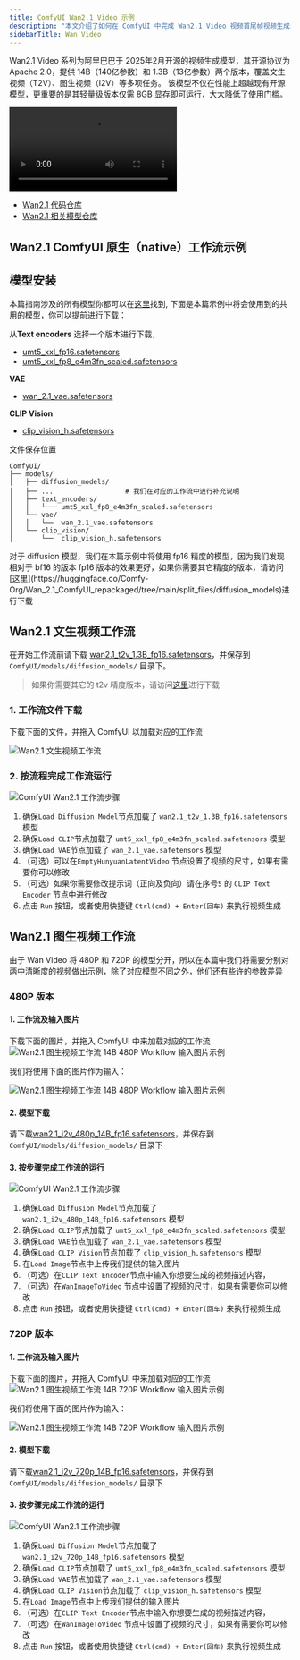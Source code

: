```yaml
---
title: ComfyUI Wan2.1 Video 示例
description: "本文介绍了如何在 ComfyUI 中完成 Wan2.1 Video 视频首尾帧视频生成示例"
sidebarTitle: Wan Video
---
```


Wan2.1 Video 系列为阿里巴巴于 2025年2月开源的视频生成模型，其开源协议为 Apache 2.0，提供 14B（140亿参数）和 1.3B（13亿参数）两个版本，覆盖文生视频（T2V）、图生视频（I2V）等多项任务。
该模型不仅在性能上超越现有开源模型，更重要的是其轻量级版本仅需 8GB 显存即可运行，大大降低了使用门槛。

<video controls>
  <source src="https://github.com/user-attachments/assets/4aca6063-60bf-4953-bfb7-e265053f49ef" type="video/mp4"/>
</video>

- [Wan2.1 代码仓库](https://github.com/Wan-Video/Wan2.1)
- [Wan2.1 相关模型仓库](https://huggingface.co/Wan-AI)

## Wan2.1 ComfyUI 原生（native）工作流示例

## 模型安装

本篇指南涉及的所有模型你都可以在[这里](https://huggingface.co/Comfy-Org/Wan_2.1_ComfyUI_repackaged/tree/main/split_files)找到, 下面是本篇示例中将会使用到的共用的模型，你可以提前进行下载：

从**Text encoders** 选择一个版本进行下载，
- [umt5_xxl_fp16.safetensors](https://huggingface.co/Comfy-Org/Wan_2.1_ComfyUI_repackaged/resolve/main/split_files/text_encoders/umt5_xxl_fp16.safetensors?download=true)
- [umt5_xxl_fp8_e4m3fn_scaled.safetensors](https://huggingface.co/Comfy-Org/Wan_2.1_ComfyUI_repackaged/resolve/main/split_files/text_encoders/umt5_xxl_fp8_e4m3fn_scaled.safetensors?download=true)

**VAE**
- [wan_2.1_vae.safetensors](https://huggingface.co/Comfy-Org/Wan_2.1_ComfyUI_repackaged/resolve/main/split_files/vae/wan_2.1_vae.safetensors?download=true)

**CLIP Vision**
- [clip_vision_h.safetensors](https://huggingface.co/Comfy-Org/Wan_2.1_ComfyUI_repackaged/resolve/main/split_files/clip_vision/clip_vision_h.safetensors?download=true)


文件保存位置
```
ComfyUI/
├── models/
│   ├── diffusion_models/
│   ├── ...                  # 我们在对应的工作流中进行补充说明
│   ├── text_encoders/
│   │   └─── umt5_xxl_fp8_e4m3fn_scaled.safetensors
│   └── vae/
│   │   └──  wan_2.1_vae.safetensors
│   └── clip_vision/
│       └──  clip_vision_h.safetensors   
```

<Note>
对于 diffusion 模型，我们在本篇示例中将使用 fp16 精度的模型，因为我们发现相对于 bf16 的版本 fp16 版本的效果更好，如果你需要其它精度的版本，请访问[这里](https://huggingface.co/Comfy-Org/Wan_2.1_ComfyUI_repackaged/tree/main/split_files/diffusion_models)进行下载
</Note>

## Wan2.1 文生视频工作流

在开始工作流前请下载 [wan2.1_t2v_1.3B_fp16.safetensors](https://huggingface.co/Comfy-Org/Wan_2.1_ComfyUI_repackaged/resolve/main/split_files/diffusion_models/wan2.1_t2v_1.3B_fp16.safetensors?download=true)，并保存到 `ComfyUI/models/diffusion_models/` 目录下。

> 如果你需要其它的 t2v 精度版本，请访问[这里](https://huggingface.co/Comfy-Org/Wan_2.1_ComfyUI_repackaged/tree/main/split_files/diffusion_models)进行下载

### 1. 工作流文件下载

下载下面的文件，并拖入 ComfyUI 以加载对应的工作流

![Wan2.1 文生视频工作流](https://raw.githubusercontent.com/Comfy-Org/example_workflows/refs/heads/main/wan2.1/wan2.1_t2v_1.3b.webp)

### 2. 按流程完成工作流运行

![ComfyUI Wan2.1 工作流步骤](/images/tutorial/video/wan/wan2.1_t2v_1.3b_flow_diagram.jpg)

1. 确保`Load Diffusion Model`节点加载了 `wan2.1_t2v_1.3B_fp16.safetensors` 模型
2. 确保`Load CLIP`节点加载了 `umt5_xxl_fp8_e4m3fn_scaled.safetensors` 模型
3. 确保`Load VAE`节点加载了 `wan_2.1_vae.safetensors` 模型
4. （可选）可以在`EmptyHunyuanLatentVideo` 节点设置了视频的尺寸，如果有需要你可以修改
5. （可选）如果你需要修改提示词（正向及负向）请在序号`5` 的 `CLIP Text Encoder` 节点中进行修改
6. 点击 `Run` 按钮，或者使用快捷键 `Ctrl(cmd) + Enter(回车)` 来执行视频生成

## Wan2.1 图生视频工作流

由于 Wan Video 将 480P 和 720P 的模型分开，所以在本篇中我们将需要分别对两中清晰度的视频做出示例，除了对应模型不同之外，他们还有些许的参数差异

### 480P 版本

#### 1. 工作流及输入图片

下载下面的图片，并拖入 ComfyUI 中来加载对应的工作流
![Wan2.1 图生视频工作流 14B 480P Workflow 输入图片示例](https://raw.githubusercontent.com/Comfy-Org/example_workflows/refs/heads/main/wan2.1/wan2.1_i2v_14b_480P.webp)

我们将使用下面的图片作为输入：

![Wan2.1 图生视频工作流 14B 480P Workflow 输入图片示例](https://raw.githubusercontent.com/Comfy-Org/example_workflows/refs/heads/main/wan2.1/input/flux_dev_example.png)

#### 2. 模型下载
请下载[wan2.1_i2v_480p_14B_fp16.safetensors](https://huggingface.co/Comfy-Org/Wan_2.1_ComfyUI_repackaged/resolve/main/split_files/diffusion_models/wan2.1_i2v_480p_14B_fp16.safetensors?download=true)，并保存到 `ComfyUI/models/diffusion_models/` 目录下

#### 3. 按步骤完成工作流的运行 

![ComfyUI Wan2.1 工作流步骤](/images/tutorial/video/wan/wan2.1_i2v_14b_480p_flow_diagram.jpg)

1. 确保`Load Diffusion Model`节点加载了 `wan2.1_i2v_480p_14B_fp16.safetensors` 模型
2. 确保`Load CLIP`节点加载了 `umt5_xxl_fp8_e4m3fn_scaled.safetensors` 模型
3. 确保`Load VAE`节点加载了 `wan_2.1_vae.safetensors` 模型
4. 确保`Load CLIP Vision`节点加载了 `clip_vision_h.safetensors` 模型
5. 在`Load Image`节点中上传我们提供的输入图片
6. （可选）在`CLIP Text Encoder`节点中输入你想要生成的视频描述内容，
7. （可选）在`WanImageToVideo` 节点中设置了视频的尺寸，如果有需要你可以修改
8. 点击 `Run` 按钮，或者使用快捷键 `Ctrl(cmd) + Enter(回车)` 来执行视频生成

### 720P 版本

#### 1. 工作流及输入图片

下载下面的图片，并拖入 ComfyUI 中来加载对应的工作流
![Wan2.1 图生视频工作流 14B 720P Workflow 输入图片示例](https://raw.githubusercontent.com/Comfy-Org/example_workflows/refs/heads/main/wan2.1/wan2.1_i2v_14b_720P.webp)

我们将使用下面的图片作为输入：

![Wan2.1 图生视频工作流 14B 720P Workflow 输入图片示例](https://raw.githubusercontent.com/Comfy-Org/example_workflows/refs/heads/main/wan2.1/input/magician.png)

#### 2. 模型下载

请下载[wan2.1_i2v_720p_14B_fp16.safetensors](https://huggingface.co/Comfy-Org/Wan_2.1_ComfyUI_repackaged/resolve/main/split_files/diffusion_models/wan2.1_i2v_720p_14B_fp16.safetensors?download=true)，并保存到 `ComfyUI/models/diffusion_models/` 目录下

#### 3. 按步骤完成工作流的运行 

![ComfyUI Wan2.1 工作流步骤](/images/tutorial/video/wan/wan2.1_i2v_14b_720p_flow_diagram.jpg)

1. 确保`Load Diffusion Model`节点加载了 `wan2.1_i2v_720p_14B_fp16.safetensors` 模型
2. 确保`Load CLIP`节点加载了 `umt5_xxl_fp8_e4m3fn_scaled.safetensors` 模型
3. 确保`Load VAE`节点加载了 `wan_2.1_vae.safetensors` 模型
4. 确保`Load CLIP Vision`节点加载了 `clip_vision_h.safetensors` 模型
5. 在`Load Image`节点中上传我们提供的输入图片
6. （可选）在`CLIP Text Encoder`节点中输入你想要生成的视频描述内容，
7. （可选）在`WanImageToVideo` 节点中设置了视频的尺寸，如果有需要你可以修改
8. 点击 `Run` 按钮，或者使用快捷键 `Ctrl(cmd) + Enter(回车)` 来执行视频生成
